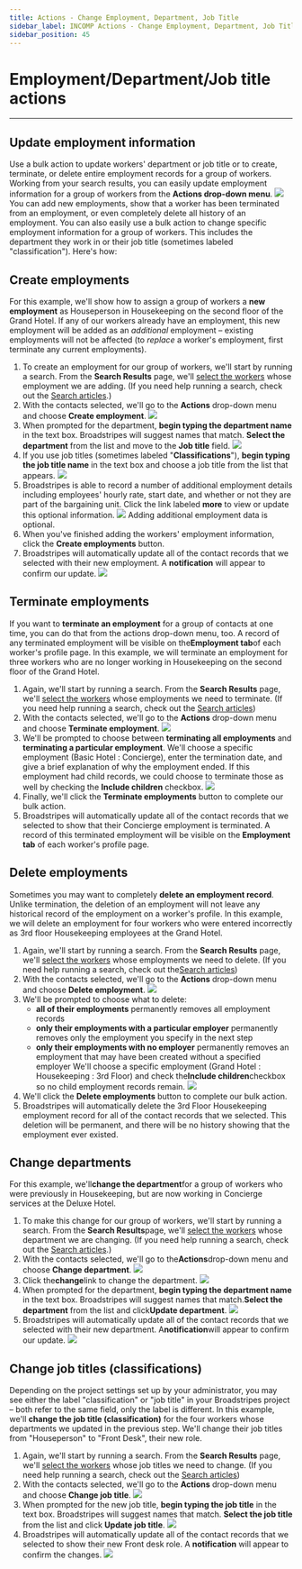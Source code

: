 ```yaml
---
title: Actions - Change Employment, Department, Job Title
sidebar_label: INCOMP Actions - Change Employment, Department, Job Title
sidebar_position: 45
---
```


# Employment/Department/Job title actions
* * *
## Update employment information
Use a bulk action to update workers' department or job title or to create, terminate, or delete entire employment records for a group of workers.
Working from your search results, you can easily update employment information for a group of workers from the **Actions drop-down menu**.
![](/images/viewing-search-results-and-edit/ec37664-ChangeEmp.png)
You can add new employments, show that a worker has been terminated from an employment, or even completely delete all history of an employment. You can also easily use a bulk action to change specific employment information for a group of workers. This includes the department they work in or their job title (sometimes labeled "classification").
Here's how:
## Create employments
For this example, we'll show how to assign a group of workers a **new employment** as Houseperson in Housekeeping on the second floor of the Grand Hotel.
If any of our workers already have an employment, this new employment will be added as an _additional_ employment – existing employments will not be affected (to _replace_ a worker's employment, first terminate any current employments).
1. To create an employment for our group of workers, we'll start by running a search. From the **Search Results** page, we'll [select the workers](/viewing-search-results-and-edit/selecting-deselecting-contacts.md) whose employment we are adding. (If you need help running a search, check out the [Search articles](/search/index.md).)
2. With the contacts selected, we'll go to the **Actions** drop-down menu and choose **Create employment**.
![](/images/viewing-search-results-and-edit/f9dcefc-BulkCreateEmp.png)
3. When prompted for the department, **begin typing the department name** in the text box. Broadstripes will suggest names that match. **Select the department** from the list and move to the **Job title** field.
![](/images/viewing-search-results-and-edit/898aa36-AddEmpText1.png)
4. If you use job titles (sometimes labeled "**Classifications**"), **begin typing the job title name** in the text box and choose a job title from the list that appears.
![](/images/viewing-search-results-and-edit/2abc259-AddEmpText2.png)
5. Broadstripes is able to record a number of additional employment details including employees' hourly rate, start date, and whether or not they are part of the bargaining unit. Click the link labeled **more** to view or update this optional information.
![](/images/viewing-search-results-and-edit/3976a3f-ActionAddEmpMore.png)
Adding additional employment data is optional.
6. When you've finished adding the workers' employment information, click the **Create employments** button.
7. Broadstripes will automatically update all of the contact records that we selected with their new employment. A **notification** will appear to confirm our update.
![](/images/viewing-search-results-and-edit/5peopledeleteconfirmation-300x57.png)

## Terminate employments

If you want to **terminate an employment** for a group of contacts at one time, you can do that from the actions drop-down menu, too. A record of any terminated employment will be visible on the**Employment tab**of each worker's profile page.
In this example, we will terminate an employment for three workers who are no longer working in Housekeeping on the second floor of the Grand Hotel.
1. Again, we'll start by running a search. From the **Search Results** page, we'll [select the workers](/viewing-search-results-and-edit/selecting-deselecting-contacts/) whose employments we need to terminate. (If you need help running a search, check out the [Search articles](/search/index.md))
2. With the contacts selected, we'll go to the **Actions** drop-down menu and choose **Terminate employment**.
![](/images/viewing-search-results-and-edit/3b8cd43-BulkTermEmp.png)
3. We'll be prompted to choose between **terminating all employments** and **terminating a particular employment**.
 We'll choose a specific employment (Basic Hotel : Concierge), enter the termination date, and give a brief explanation of why the employment ended. If this employment had child records, we could choose to terminate those as well by checking the **Include children** checkbox.
![](/images/viewing-search-results-and-edit/a9ad4a2-ActionTermEmpForm.png)
4. Finally, we'll click the **Terminate employments** button to complete our bulk action.
5. Broadstripes will automatically update all of the contact records that we selected to show that their Concierge employment is terminated. A record of this terminated employment will be visible on the **Employment tab** of each worker's profile page.

## Delete employments
Sometimes you may want to completely **delete an employment record**. Unlike termination, the deletion of an employment will not leave any historical record of the employment on a worker's profile.
In this example, we will delete an employment for four workers who were entered incorrectly as 3rd floor Housekeeping employees at the Grand Hotel.
1. Again, we'll start by running a search. From the **Search Results** page, we'll [select the workers](viewing-search-results-and-edit/selecting-deselecting-contacts.md) whose employments we need to delete. (If you need help running a search, check out the[Search articles](/search/index.md))
2. With the contacts selected, we'll go to the **Actions** drop-down menu and choose **Delete employment**.
![](/images/viewing-search-results-and-edit/25831e3-BulkDelEmp.png)
3. We'll be prompted to choose what to delete:
    - **all of their employments** permanently removes all employment records
    - **only their employments with a particular employer** permanently removes only the employment you specify in the next step
    - **only their employments with no employer** permanently removes an employment that may have been created without a specified employer
We'll choose a specific employment (Grand Hotel : Housekeeping : 3rd Floor) and check the**Include children**checkbox so no child employment records remain.
![](/images/viewing-search-results-and-edit/9864ee3-ActionDeletEmpform1.png)
4. We'll click the **Delete employments** button to complete our bulk action.
5. Broadstripes will automatically delete the 3rd Floor Housekeeping employment record for all of the contact records that we selected. This deletion will be permanent, and there will be no history showing that the employment ever existed.

## Change departments
For this example, we'll**change the department**for a group of workers who were previously in Housekeeping, but are now working in Concierge services at the Deluxe Hotel.
1. To make this change for our group of workers, we'll start by running a search. From the **Search Results**page, we'll [select the workers](/viewing-search-results-and-edit/selecting-deselecting-contacts/) whose department we are changing. (If you need help running a search, check out the [Search articles](/search/index.md).)
2. With the contacts selected, we'll go to the**Actions**drop-down menu and choose **Change department**.
![](/images/viewing-search-results-and-edit/2dd583d-BulkChangeEmp.png)
3. Click the**change**link to change the department.
![](/images/viewing-search-results-and-edit/02d8ff9-ActionChgDeptchange.png)
4. When prompted for the department, **begin typing the department name** in the text box. Broadstripes will suggest names that match.**Select the department** from the list and click**Update department**.
![](/images/viewing-search-results-and-edit/90470ef-ActionChgDepttype.png)
5. Broadstripes will automatically update all of the contact records that we selected with their new department. A**notification**will appear to confirm our update.
![](/images/viewing-search-results-and-edit/employmentmodifiednotification-300x63.png)

## Change job titles (classifications)
Depending on the project settings set up by your administrator, you may see either the label "classification" or "job title" in your Broadstripes project – both refer to the same field, only the label is different.
In this example, we'll **change the job title (classification)** for the four workers whose departments we updated in the previous step. We'll change their job titles from "Houseperson" to "Front Desk", their new role.
1. Again, we'll start by running a search. From the **Search Results** page, we'll [select the workers](viewing-search-results-and-edit/selecting-deselecting-contacts.md) whose job titles we need to change. (If you need help running a search, check out the [Search articles](/search/index.md))
2. With the contacts selected, we'll go to the **Actions** drop-down menu and choose **Change job title**.
![](/images/viewing-search-results-and-edit/6b9b6cc-BulkChangeJobTitle.png)
3. When prompted for the new job title, **begin typing the job title** in the text box. Broadstripes will suggest names that match. **Select the job title** from the list and click **Update job title**.
![](/images/viewing-search-results-and-edit/a5857fe-jobtitletype.png)
4. Broadstripes will automatically update all of the contact records that we selected to show their new Front desk role. A **notification** will appear to confirm the changes.
![](/images/viewing-search-results-and-edit/c9c24a0-ActionChgDeptpopup.png)